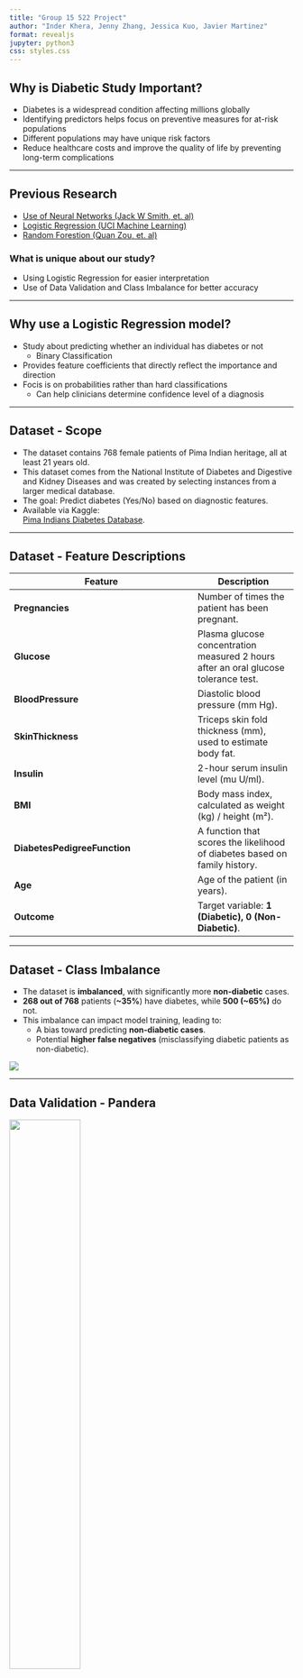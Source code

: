 ```yaml
---
title: "Group 15 522 Project"
author: "Inder Khera, Jenny Zhang, Jessica Kuo, Javier Martinez"
format: revealjs
jupyter: python3
css: styles.css
---
```


## Why is Diabetic Study  Important?
- Diabetes is a widespread condition affecting millions globally
- Identifying predictors helps focus on preventive measures for at-risk populations
- Different populations may have unique risk factors
- Reduce healthcare costs and improve the quality of life by preventing long-term complications

---

## Previous Research
- [Use of Neural Networks (Jack W Smith, et. al)](https://pmc.ncbi.nlm.nih.gov/articles/PMC2245318/)
- [Logistic Regression (UCI Machine Learning)](https://www.kaggle.com/datasets/uciml/pima-indians-diabetes-database/data)
- [Random Forestion (Quan Zou, et. al)](https://pmc.ncbi.nlm.nih.gov/articles/PMC6232260/)

### What is unique about our study?
- Using Logistic Regression for easier interpretation
- Use of Data Validation and Class Imbalance for better accuracy

---

## Why use a Logistic Regression model?
- Study about predicting whether an individual has diabetes or not
  - Binary Classification
- Provides feature coefficients that directly reflect the importance and direction
- Focis is on probabilities rather than hard classifications
  -  Can help clinicians determine confidence level of a diagnosis

---

## Dataset - Scope
- The dataset contains 768 female patients of Pima Indian heritage, all at least 21 years old.
- This dataset comes from the National Institute of Diabetes and Digestive and Kidney Diseases and was created by selecting instances from a larger medical database.
- The goal: Predict diabetes (Yes/No) based on diagnostic features.
- Available via Kaggle:  
  [Pima Indians Diabetes Database](https://www.kaggle.com/datasets/uciml/pima-indians-diabetes-database/data).

---

## Dataset - Feature Descriptions

::: {.feature-description}
| **Feature**                 | **Description** |
|-----------------------------|----------------|
| **Pregnancies**             | Number of times the patient has been pregnant. |
| **Glucose**                 | Plasma glucose concentration measured 2 hours after an oral glucose tolerance test. |
| **BloodPressure**           | Diastolic blood pressure (mm Hg). |
| **SkinThickness**           | Triceps skin fold thickness (mm), used to estimate body fat. |
| **Insulin**                 | 2-hour serum insulin level (mu U/ml). |
| **BMI**                     | Body mass index, calculated as weight (kg) / height (m²). |
| **DiabetesPedigreeFunction** | A function that scores the likelihood of diabetes based on family history. |
| **Age**                     | Age of the patient (in years). |
| **Outcome**                 | Target variable: **1 (Diabetic), 0 (Non-Diabetic)**. |
:::

---

## Dataset - Class Imbalance

::: {.class-imbalance}
- The dataset is **imbalanced**, with significantly more **non-diabetic** cases.
- **268 out of 768** patients (**~35%**) have diabetes, while **500 (~65%)** do not.
- This imbalance can impact model training, leading to:
  - A bias toward predicting **non-diabetic cases**.
  - Potential **higher false negatives** (misclassifying diabetic patients as non-diabetic).
:::
![](figures/histogram_imbalance.png)

---

## Data Validation - Pandera
<span style="font-size: 10px;"> <!-- Adjusted the size to 14px -->
![](figures/glucose_outlier.png){width=50%}

- Ensures data integrity: Free of outliers & invalid values
- Based on medically plausible values:
  - Glucose & Blood Pressure can't be 0 if person is alive

![](figures/schema.png){width=70%}
</span>

---

### Data Validation - Deepchecks
:::: {.columns}

::: {.column width="60%"}
![](figures/correlation.png)

![](figures/deepcheck.png)
:::

::: {.column width="40%"}
<br/>

- Correlations close to standard multicollinearity threshold of 0.7

- Use Deepchecks to ensure no multicollinearity is occuring
:::

:::: 

---

## Analysis Methodology4

- Data split: 70% training, 30% testing.
- Features: structured numeric data and no missing values.
- Preprocessing: standardization for easier coefficient interpretation and more stable model performance.

---

## Analysis Methodology

- Accuracy as the evaluation metric for model performance.
- DummyClassifer as baseline model.
- Logistic Regression model for classification.
- Hyperparameter tuning use RandomizedSearchCV to optimize `C` within the range from $10 ^{-5}$ to $10 ^{5}$.

---

## Analysis - Reproducible Data Pipeline

::: {.class-imbalance}
- Our analysis was structured as a **reproducible pipeline**, where each step was **dependent on the previous**.
- We designed **customized functions** to handle:
  - **Data preprocessing**
  - **Feature selection**
  - **Model training**
  - **Evaluation & visualization**
- Each function produced outputs such as:
  - **Plots, tables, and trained models (saved using `pickle`)**
- Functions were **dynamic**, allowing for:
  - Parameter tuning
  - Adjustability based on dependencies
  - Seamless workflow automation
:::

---

## Analysis - Modular Function Design

::: {.class-imbalance}
- The pipeline followed a **modular structure**, ensuring:
  - **Reusability**: Functions could be applied across different datasets.
  - **Interdependency**: Each function received input from a previous step.
  - **Automation**: No manual intervention needed once executed.
  
Example of a function saving model outputs:

```python
import pickle

def save_model(model, filename="logistic_regression.pkl"):
    """Save trained model using pickle for reproducibility."""
    with open(filename, "wb") as f:
        pickle.dump(model, f)
```
:::

---

## Results - Feature Importance

- Feature importance measured by coefficients

![](figures/coeff_table.png)

---

## Results - Model Evaluation

- Dummy Classifier accuracy = 0.672.
- Logistic Regression accuracy:
  - Training set = [0.743] (cross-validation mean)
  - Test set = 0.750

---

## Results - Confusion Matrix

:::: {.columns}

::: {.column width="40%"}
<br/>

#### 217 total test cases

**54 misclassifications**

- *41 false negatives*
 
- *13 false positives*
:::

::: {.column width="60%"}
![](figures/confusion_matrix_plot.png){}
:::

::::

---

## Results - PR and ROC Curve

- Model performance does not achieve optimal trade-off across all thresholds.

:::: {.columns}

::: {.column width="50%"}
![](figures/precision_recall_plot.png)
:::

::: {.column width="50%"}
![](figures/roc_curve.png)
:::

::::

---

## Results - Clinical Utility

- Visualizing predicted probabilities to help clinicians assess model confidence.

![](figures/predict_chart.png){.nostretch fig-align="center" width="750"}

## Discussion - Model Performance
- Clinical Relevance: Model shows promise as a screening tool with baseline improvements.
- Enhancement Approaches:
    - Examine 54 misclassified observations and compare with correctly classified examples to identify feature contributions.

---

## Discussion - Enhancement Opportunities
- Explore feature engineering to improve model predictions.
- Experiment with alternative classifiers:
    - Random Forest: Accounts for feature interactions automatically.
    - k-Nearest Neighbours (k-NN): Offers interpretable and decent predictions.
    - Support Vector Classifier (SVC): Enables non-linear prediction using rbf kernel.

---

## Limitations & Future Directions
- Dataset Limitations: Focuses solely on Pima Indian women aged 21 and older, limiting generalizability.
- Future Data Exploration:
    - Collaborate with data collectors for additional, useable information.
    - Combine with external datasets:
        - Broaden demographic coverage (age, gender, ethnicity) 
        - Enable comprehensive insights and greater applicability.

---

## Conclusion - Key Findings
- Logistic regression effectively predicts diabetes among Pima Indian women using features like glucose, BMI, and pregnancies.
- Achieved 0.750 accuracy on the test set, outperforming baseline Dummy Classifier’s 0.672.
- Key predictors: Glucose (most influential) BMI, pregnancies.
- Challenges: 54 misclassifications, including 41 false negatives, highlight risks of undiagnosed cases.

---

## Conclusion - Clinical Implications
- Clinical Potential:
    - Logistic regression shows promise as an initial screening tool for early diabetes detection.
    - Provides a data-driven approach to improve outcomes and reduce complications.

---

## Conclusion - Recommendations
- Recommendations for Improvement:
    - Feature engineering to refine predictors.
    - Test alternative machine learning models 
    - Incorporate additional data (e.g. Lifestyle factors, Genetic information etc.)
    - Include probability estimates to aid clinical decision-making.